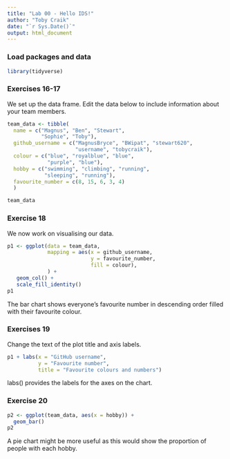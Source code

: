 ```yaml
---
title: "Lab 00 - Hello IDS!"
author: "Toby Craik"
date: "`r Sys.Date()`"
output: html_document
---
```


### Load packages and data

```r
library(tidyverse) 
```

### Exercises 16-17

We set up the data frame. Edit the data below to include information about your team members.

```r
team_data <- tibble(
  name = c("Magnus", "Ben", "Stewart", 
           "Sophie", "Toby"),
  github_username = c("MagnusBryce", "BWipat", "stewart620", 
                      "username", "tobycraik"), 
  colour = c("blue", "royalblue", "blue", 
             "purple", "blue"),
  hobby = c("swimming", "climbing", "running", 
            "sleeping", "running"),
  favourite_number = c(8, 15, 6, 3, 4)
  )

team_data
```

### Exercise 18

We now work on visualising our data.

```r
p1 <- ggplot(data = team_data, 
             mapping = aes(x = github_username, 
                           y = favourite_number,
                           fill = colour), 
             ) +
   geom_col() +
   scale_fill_identity()
p1
```

The bar chart shows everyone's favourite number in descending order filled with their favourite colour.

### Exercises 19

Change the text of the plot title and axis labels.

```r
p1 + labs(x = "GitHub username", 
          y = "Favourite number",
          title = "Favourite colours and numbers")
```

labs() provides the labels for the axes on the chart.

### Exercise 20

```r
p2 <- ggplot(team_data, aes(x = hobby)) +
  geom_bar()
p2
```

A pie chart might be more useful as this would show the proportion of people with each hobby.
